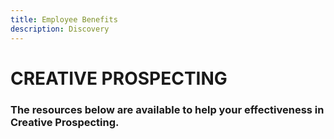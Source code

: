 ```yaml
---
title: Employee Benefits
description: Discovery
---
```


# CREATIVE PROSPECTING

### The resources below are available to help your effectiveness in Creative Prospecting.
